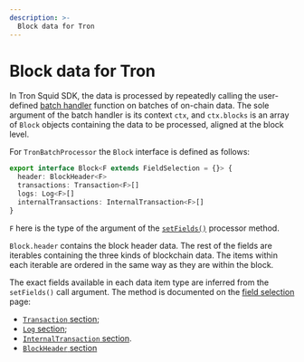 ```yaml
---
description: >-
  Block data for Tron
---
```


# Block data for Tron

In Tron Squid SDK, the data is processed by repeatedly calling the user-defined [batch handler](/sdk/reference/processors/architecture/#processorrun) function on batches of on-chain data. The sole argument of the batch handler is its context `ctx`, and `ctx.blocks` is an array of `Block` objects containing the data to be processed, aligned at the block level.

For `TronBatchProcessor` the `Block` interface is defined as follows:

```ts
export interface Block<F extends FieldSelection = {}> {
  header: BlockHeader<F>
  transactions: Transaction<F>[]
  logs: Log<F>[]
  internalTransactions: InternalTransaction<F>[]
}
```
`F` here is the type of the argument of the [`setFields()`](/tron-indexing/tron-batch-processor/field-selection) processor method.

`Block.header` contains the block header data. The rest of the fields are iterables containing the three kinds of blockchain data. The items within each iterable are ordered in the same way as they are within the block.

The exact fields available in each data item type are inferred from the `setFields()` call argument. The method is documented on the [field selection](/tron-indexing/tron-batch-processor/field-selection) page:

- [`Transaction` section](/tron-indexing/tron-batch-processor/field-selection/#transaction);
- [`Log` section](/tron-indexing/tron-batch-processor/field-selection/#log);
- [`InternalTransaction` section](/tron-indexing/tron-batch-processor/field-selection/#internal-transaction).
- [`BlockHeader` section](/tron-indexing/tron-batch-processor/field-selection/#block-header)
